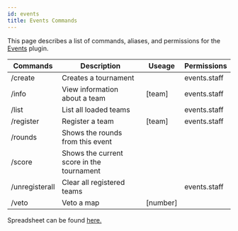 ```yaml
---
id: events
title: Events Commands
---
```


This page describes a list of commands, aliases, and permissions for the [Events](https://github.com/PGMDev/Events) plugin.

<div className="table-container">
  <table>
    <thead>
      <tr>
        <th>Commands</th>
        <th>Description</th>
        <th>Useage</th>
        <th>Permissions</th>
      </tr>
    </thead>
    <tbody>
      <tr>
        <td>
          <label>/create</label>
        </td>
        <td>Creates a tournament</td>
        <td></td>
        <td>events.staff</td>
      </tr>
      <tr>
        <td>
          <label>/info</label>
        </td>
        <td>View information about a team</td>
        <td>[team]</td>
        <td>events.staff</td>
      </tr>
      <tr>
        <td>
          <label>/list</label>
        </td>
        <td>List all loaded teams</td>
        <td></td>
        <td>events.staff</td>
      </tr>
      <tr>
        <td>
          <label>/register</label>
        </td>
        <td>Register a team</td>
        <td>[team]</td>
        <td>events.staff</td>
      </tr>
      <tr>
        <td>
          <label>/rounds</label>
        </td>
        <td>Shows the rounds from this event</td>
        <td></td>
        <td></td>
      </tr>
      <tr>
        <td>
          <label>/score</label>
        </td>
        <td>Shows the current score in the tournament</td>
        <td></td>
        <td></td>
      </tr>
      <tr>
        <td>
          <label>/unregisterall</label>
        </td>
        <td>Clear all registered teams</td>
        <td></td>
        <td>events.staff</td>
      </tr>
      <tr>
        <td>
          <label>/veto</label>
        </td>
        <td>Veto a map</td>
        <td>[number]</td>
        <td></td>
      </tr>
    </tbody>
  </table>
</div>

Spreadsheet can be found <a href="https://docs.google.com/spreadsheets/d/1QlS4DW6aLcryf4BRw3WXylydm07HqKNTf_QYI2PtLzU/edit?usp=sharing">here.</a>
